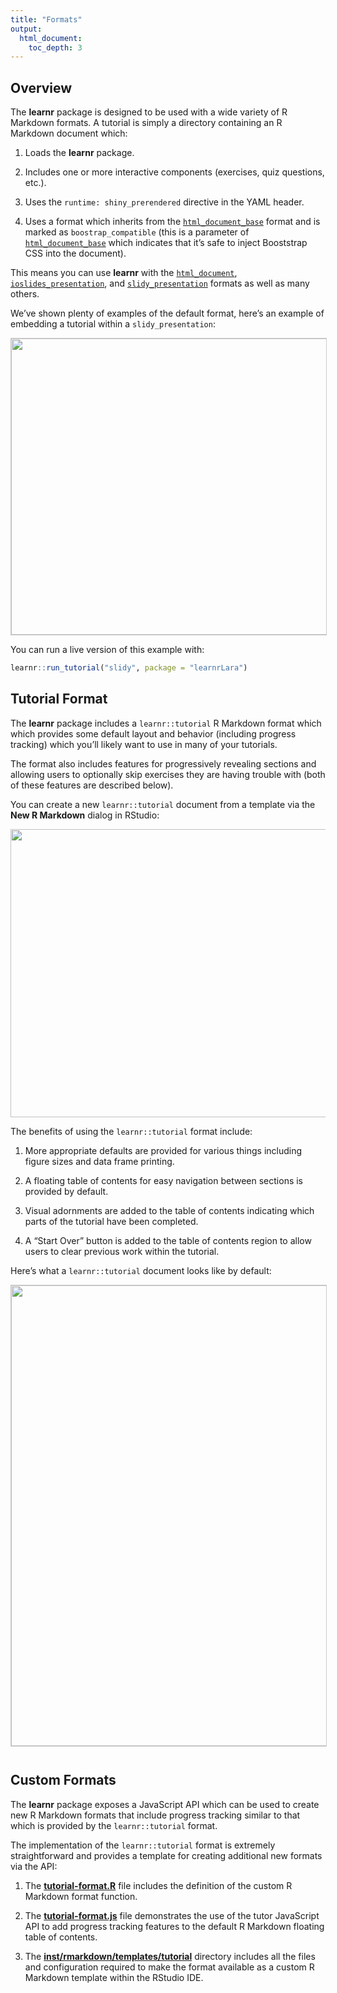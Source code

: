```yaml
---
title: "Formats"
output:
  html_document:
    toc_depth: 3
---
```


## Overview

The **learnr** package is designed to be used with a wide variety of R Markdown formats. A tutorial is simply a directory containing an R Markdown document which:

1. Loads the **learnr** package.

2. Includes one or more interactive components (exercises, quiz questions, etc.).

3. Uses the `runtime: shiny_prerendered` directive in the YAML header.

4. Uses a format which inherits from the [`html_document_base`](https://www.rdocumentation.org/packages/rmarkdown/topics/html_document_base) format and is marked as `boostrap_compatible` (this is a parameter of [`html_document_base`](https://www.rdocumentation.org/packages/rmarkdown/topics/html_document_base) which indicates that it's safe to inject Booststrap CSS into the document).

This means you can use **learnr** with the [`html_document`](http://rmarkdown.rstudio.com/html_document_format.html), [`ioslides_presentation`](http://rmarkdown.rstudio.com/ioslides_presentation_format.html), and [`slidy_presentation`](http://rmarkdown.rstudio.com/slidy_presentation_format.html) formats as well as many others.

We've shown plenty of examples of the default format, here's an example of embedding a tutorial within a `slidy_presentation`:

<img src="images/slidy.png" width="650" height="474" style="border: solid 1px #cccccc;"/>

You can run a live version of this example with:

```r
learnr::run_tutorial("slidy", package = "learnrLara")
```

## Tutorial Format

The **learnr** package includes a `learnr::tutorial` R Markdown format which which provides some default layout and behavior (including progress tracking) which you'll likely want to use in many of your tutorials.

The format also includes features for progressively revealing sections and allowing users to optionally skip exercises they are having trouble with (both of these features are described below).

You can create a new `learnr::tutorial` document from a template via the **New R Markdown** dialog in RStudio:

![](images/create-new-tutorial.png){width=565 height=461}

The benefits of using the `learnr::tutorial` format include:

1. More appropriate defaults are provided for various things including figure sizes and data frame printing.

2. A floating table of contents for easy navigation between sections is provided by default.

3. Visual adornments are added to the table of contents indicating which parts of the tutorial have been completed.

4. A "Start Over" button is added to the table of contents region to allow users to clear previous work within the tutorial.

Here's what a `learnr::tutorial` document looks like by default:

![](images/tutorial-format.png){width=1184 height=737 style="border: solid 1px #cccccc; margin-bottom: 12px;"}


## Custom Formats

The **learnr** package exposes a JavaScript API which can be used to create new R Markdown formats that include progress tracking similar to that which is provided by the `learnr::tutorial` format.

The implementation of the `learnr::tutorial` format is extremely straightforward and provides a template for creating additional new formats via the API:

1. The **[tutorial-format.R](https://github.com/rstudio/learnr/blob/master/R/tutorial-format.R)** file includes the definition of the custom R Markdown format function.

2. The **[tutorial-format.js](https://github.com/rstudio/learnr/blob/master/inst/rmarkdown/templates/tutorial/resources/tutorial-format.js)** file demonstrates the use of the tutor JavaScript API to add progress tracking features to the default R Markdown floating table of contents.

3. The **[inst/rmarkdown/templates/tutorial](https://github.com/rstudio/learnr/tree/master/inst/rmarkdown/templates/tutorial)** directory includes all the files and configuration required to make the format available as a custom R Markdown template within the RStudio IDE.



